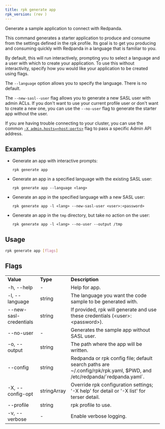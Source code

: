 ```yaml
---
title: rpk generate app
rpk_version: (rev )
---
```


<head>
  <meta name="title" content="rpk generate app | Redpanda Docs" />
  <meta name="description" content="rpk generate app" />
  <link
    rel="canonical"
    href="https://docs.redpanda.com/docs/reference/rpk/rpk-generate/rpk-generate-app/"
  />
</head>

Generate a sample application to connect with Redpanda.

This command generates a starter application to produce and consume from the
settings defined in the rpk profile. Its goal is to get you producing and
consuming quickly with Redpanda in a language that is familiar to you.

By default, this will run interactively, prompting you to select a language and
a user with which to create your application. To use this without interactivity,
specify how you would like your application to be created using flags.

The `--language` option allows you to specify the language. There is no default.

The `--new-sasl--user` flag allows you to generate a new SASL user
with admin ACLs. If you don't want to use your current profile user or don't want to create a
new one, you can use the `--no-user` flag to generate the starter app without the user.

If you are having trouble connecting to your cluster, you can use the common [`-X admin.hosts=<host:ports>`](../../rpk-x-options#adminhosts) flag to pass a specific Admin API address.


## Examples

- Generate an app with interactive prompts:

    ```
    rpk generate app
    ```

- Generate an app in a specified language with the existing SASL user:

    ```
    rpk generate app --language <lang>
    ```

- Generate an app in the specified language with a new SASL user:

    ```
    rpk generate app -l <lang> --new-sasl-user <user>:<password>
    ```

- Generate an app in the `tmp` directory, but take no action on the user:

    ```
    rpk generate app -l <lang> --no-user --output /tmp
    ```

## Usage

```bash
rpk generate app [flags]
```

## Flags

<table>
  <tbody>
    <tr>
      <td>
        <strong>Value</strong>
      </td>
      <td>
        <strong>Type</strong>
      </td>
      <td>
        <strong>Description</strong>
      </td>
    </tr>
    <tr>
      <td>-h, --help</td>
      <td>-</td>
      <td>Help for app.</td>
    </tr>
    <tr>
      <td>-l, --language</td>
      <td>string</td>
      <td>The language you want the code sample to be generated with.</td>
    </tr>
    <tr>
      <td>--new-sasl-credentials</td>
      <td>string</td>
      <td>
        If provided, rpk will generate and use these credentials
        (&lt;user&gt;:&lt;password&gt;).
      </td>
    </tr>
    <tr>
      <td>--no-user</td>
      <td>-</td>
      <td>Generates the sample app without SASL user.</td>
    </tr>
    <tr>
      <td>-o, --output</td>
      <td>string</td>
      <td>The path where the app will be written.</td>
    </tr>
    <tr>
      <td>--config</td>
      <td>string</td>
      <td>
        Redpanda or rpk config file; default search paths are
        ~/.config/rpk/rpk.yaml, $PWD, and /etc/redpanda/`redpanda.yaml`.
      </td>
    </tr>
    <tr>
      <td>-X, --config-opt</td>
      <td>stringArray</td>
      <td>
        Override rpk configuration settings; '-X help' for detail or '-X list'
        for terser detail.
      </td>
    </tr>
    <tr>
      <td>--profile</td>
      <td>string</td>
      <td>rpk profile to use.</td>
    </tr>
    <tr>
      <td>-v, --verbose</td>
      <td>-</td>
      <td>Enable verbose logging.</td>
    </tr>
  </tbody>
</table>
